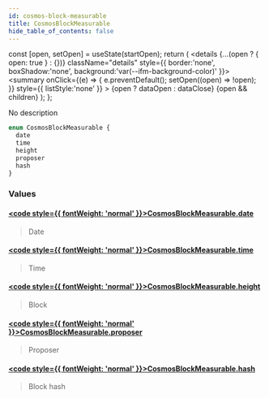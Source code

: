 ```yaml
---
id: cosmos-block-measurable
title: CosmosBlockMeasurable
hide_table_of_contents: false
---
```







  const [open, setOpen] = useState(startOpen);
  return (
    <details {...(open ? { open: true } : {})} className="details" style={{ border:'none', boxShadow:'none', background:'var(--ifm-background-color)' }}>
      <summary
        onClick={(e) => {
          e.preventDefault();
          setOpen((open) => !open);
        }}
        style={{ listStyle:'none' }}
      >
      {open ? dataOpen : dataClose}
      </summary>
      {open && children}
    </details>
  );
};








No description


```graphql
enum CosmosBlockMeasurable {
  date
  time
  height
  proposer
  hash
}
```




### Values

#### [<code style={{ fontWeight: 'normal' }}>CosmosBlockMeasurable.<b>date</b></code>](#)  
> 
> 
> Date
> 

#### [<code style={{ fontWeight: 'normal' }}>CosmosBlockMeasurable.<b>time</b></code>](#)  
> 
> 
> Time
> 

#### [<code style={{ fontWeight: 'normal' }}>CosmosBlockMeasurable.<b>height</b></code>](#)  
> 
> 
> Block
> 

#### [<code style={{ fontWeight: 'normal' }}>CosmosBlockMeasurable.<b>proposer</b></code>](#)  
> 
> 
> Proposer
> 

#### [<code style={{ fontWeight: 'normal' }}>CosmosBlockMeasurable.<b>hash</b></code>](#)  
> 
> 
> Block hash
> 



